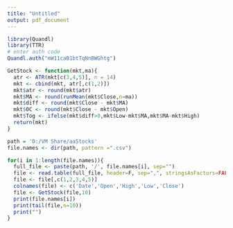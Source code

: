 ```yaml
---
title: "Untitled"
output: pdf_document
---
```



```r
library(Quandl)
library(TTR)
# enter auth code
Quandl.auth("mW11caB1btTqNnBWGhtg")

GetStock <- function(mkt,ma){
  atr <- ATR(mkt[c(3,4,5)], n = 14)
  mkt <- cbind(mkt, atr[,c(1,2)])
  mkt$atr <- round(mkt$atr)
  mkt$MA <- round(runMean(mkt$Close,n=ma))
  mkt$diff <- round(mkt$Close - mkt$MA)
  mkt$OC <- round(mkt$Close - mkt$Open)
  mkt$Tog <- ifelse(mkt$diff>0,mkt$Low-mkt$MA,mkt$MA-mkt$High)
  return(mkt)
}
```

```r
path = 'D:/VM Share/aaStocks'
file.names <- dir(path, pattern =".csv")

for(i in 1:length(file.names)){
  full_file <- paste(path, '/', file.names[i], sep="")
  file <- read.table(full_file, header=F, sep=",", stringsAsFactors=FALSE)
  file <- file[,c(1,2,3,4,5)]
  colnames(file) <- c('Date','Open','High','Low','Close')
  file <- GetStock(file,10)
  print(file.names[i])
  print(tail(file,n=10))
  print("")
}

```

